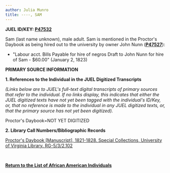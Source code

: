 ```yaml
---
author: Julia Munro
title: ----, SAM
---
```

**JUEL ID/KEY: [P47532](http://juel.iath.virginia.edu/public_person?person=47532 "P47532")**

  
Sam (last name unknown), male adult. Sam is mentioned in the Proctor's Daybook as being hired out to the university by owner John Nunn (**[P47527](http://juel.iath.virginia.edu/public_person?person=47527 "P47527")**):

*   "Labour acct. Bills Payable for hire of negros Draft to John Nunn for hire of Sam - $60.00" (January 2, 1823)

**PRIMARY SOURCE INFORMATION** 

**1\. References to the Individual in the JUEL Digitized Transcripts**

_(Links below are to JUEL's full-text digital transcripts of primary sources that refer to the individual. If no links display, this indicates that either the JUEL digitized texts have not yet been tagged with the individual's ID/Key, or, that no reference is made to the individual in any JUEL digitized texts, or, that the primary source has not yet been digitized)._   

Proctor's Daybook=NOT YET DIGITIZED 

**2\. Library Call Numbers/Bibliographic Records**

[](http://search.lib.virginia.edu/catalog/u6371432)[Proctor's Daybook \[Manuscript\], 1821-1828. Special Collections, University of Virginia Library. RG-5/3/2.102](http://search.lib.virginia.edu/catalog/u6607353 "Proctor's Daybook")

 [](http://search.lib.virginia.edu/catalog/u6371432)

**[Return to the List of African American Individuals](http://juel.iath.virginia.edu/node/367 "Return to the List of African-American Individuals")**